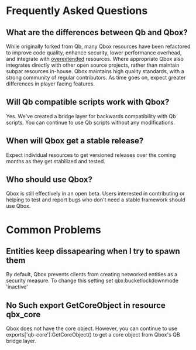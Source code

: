 # Frequently Asked Questions

## What are the differences between Qb and Qbox?

While originally forked from Qb, many Qbox resources have been refactored to improve code quality, enhance security, lower performance overhead, and integrate with [overextended](https://overextended.dev) resources.
Where appropriate Qbox also integrates directly with other open source projects, rather than maintain subpar resources in-house.
Qbox maintains high quality standards, with a strong community of regular contributors. As time goes on, expect greater differences in player facing features.

## Will Qb compatible scripts work with Qbox?

Yes. We've created a bridge layer for backwards compatibility with Qb scripts. You can continue to use Qb scripts without any modifications.

## When will Qbox get a stable release?

Expect individual resources to get versioned releases over the coming months as they get stabilized and tested.

## Who should use Qbox?

Qbox is still effectively in an open beta. Users interested in contributing or helping to test and report bugs who don't need a stable framework should use Qbox.

# Common Problems

## Entities keep dissapearing when I try to spawn them
By default, Qbox prevents clients from creating networked entities as a security measure. To change this setting set qbx:bucketlockdownmode 'inactive'

## No Such export GetCoreObject in resource qbx_core
Qbox does not have the core object. However, you can continue to use exports['qb-core']:GetCoreObject() to get a core object from Qbox's QB bridge layer.
